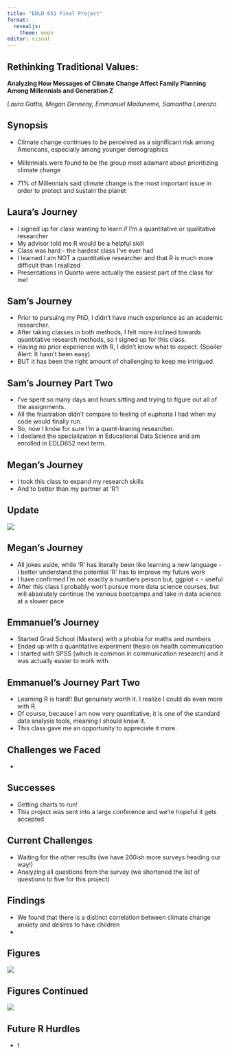 ```yaml
---
title: "EDLD 651 Final Project"
format: 
  revealjs:
    theme: moon
editor: visual
---
```


## Rethinking Traditional Values:

**Analyzing How Messages of Climate Change Affect Family Planning Among Millennials and Generation Z**

*Laura Gattis, Megan Denneny, Emmanuel Maduneme, Samantha Lorenzo*

## Synopsis

-   Climate change continues to be perceived as a significant risk among Americans, especially among younger demographics

-   Millennials were found to be the group most adamant about prioritizing climate change

-   71% of Millennials said climate change is the most important issue in order to protect and sustain the planet

## Laura's Journey

-   I signed up for class wanting to learn if I'm a quantitative or qualitative researcher
-   My advisor told me R would be a helpful skill
-   Class was hard - the hardest class I've ever had
-   I learned I am NOT a quantitative researcher and that R is much more difficult than I realized
-   Presentations in Quarto were actually the easiest part of the class for me!

## Sam's Journey

-   Prior to pursuing my PhD, I didn't have much experience as an academic researcher.
-   After taking classes in both methods, I felt more inclined towards quantitative research methods, so I signed up for this class.
-   Having no prior experience with R, I didn't know what to expect. (Spoiler Alert: It hasn't been easy)
-   BUT it has been the right amount of challenging to keep me intrigued.

## Sam's Journey Part Two

-   I've spent so many days and hours sitting and trying to figure out all of the assignments.
-   All the frustration didn't compare to feeling of euphoria I had when my code would finally run.
-   So, now I know for sure I'm a quant-leaning researcher.
-   I declared the specialization in Educational Data Science and am enrolled in EDLD652 next term.

## Megan's Journey

-   I took this class to expand my research skills
-   And to better than my partner at 'R'!

## Update

![](./theoffice.png)

## Megan's Journey

-   All jokes aside, while 'R' has literally been like learning a new language - I better understand the potential 'R' has to improve my future work
-   I have confirmed I'm not exactly a numbers person but, ggplot \< - useful
-   After this class I probably won't pursue more data science courses, but will absolutely continue the various bootcamps and take in data science at a slower pace

## Emmanuel's Journey

-   Started Grad School (Masters) with a phobia for maths and numbers
-   Ended up with a quantitative experiment thesis on health communication
-   I started with SPSS (which is common in communication research) and it was actually easier to work with.

## Emmanuel's Journey Part Two

-   Learning R is hard!! But genuinely worth it. I realize I could do even more with R.
-   Of course, because I am now very quantitative, it is one of the standard data analysis tools, meaning I should know it.
-   This class gave me an opportunity to appreciate it more.

## Challenges we Faced

-   

## Successes

-   Getting charts to run!
-   This project was sent into a large conference and we're hopeful it gets accepted

## Current Challenges

-   Waiting for the other results (we have 200ish more surveys heading our way!)
-   Analyzing all questions from the survey (we shortened the list of questions to five for this project)

## Findings

-   We found that there is a distinct correlation between climate change anxiety and desires to have children
-   

## Figures

![](./screenshot1.png)

## Figures Continued

![](./screenshot2.png)

## Future R Hurdles

-   t
